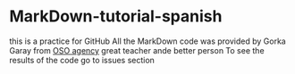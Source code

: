 # MarkDown-tutorial-spanish

this is a practice for GitHub
All the MarkDown code was provided by Gorka Garay from [OSO agency](https://oso.agency/)
great teacher ande better person
To see the results of the code go to issues section
